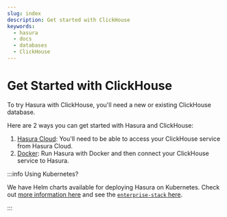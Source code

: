 ```yaml
---
slug: index
description: Get started with ClickHouse
keywords:
  - hasura
  - docs
  - databases
  - ClickHouse
---
```


# Get Started with ClickHouse

To try Hasura with ClickHouse, you'll need a new or existing ClickHouse database.

Here are 2 ways you can get started with Hasura and ClickHouse:

1.  [Hasura Cloud](/databases/clickhouse/getting-started/cloud.mdx): You'll need to be able to access your ClickHouse
    service from Hasura Cloud.
2.  [Docker](/databases/clickhouse/getting-started/docker.mdx): Run Hasura with Docker and then connect your ClickHouse
    service to Hasura.

:::info Using Kubernetes?

We have Helm charts available for deploying Hasura on Kubernetes. Check out
[more information here](/deployment/deployment-guides/kubernetes-helm.mdx) and see the
[`enterprise-stack` here](https://github.com/hasura/helm-charts/tree/main/charts/hasura-enterprise-stack).

:::
